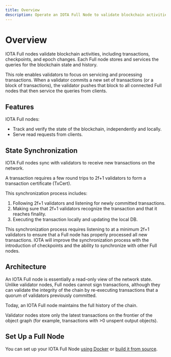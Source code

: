 ```yaml
---
title: Overview
description: Operate an IOTA Full Node to validate blockchain activities, like transactions, checkpoints, and epoch changes.
---
```


# Overview

<WarningAdvanced />

IOTA Full nodes validate blockchain activities, including transactions, checkpoints, and epoch changes. Each Full node stores and services the queries for the blockchain state and history.

This role enables validators to focus on servicing and processing transactions. When a validator commits a new set of transactions (or a block of transactions), the validator pushes that block to all connected Full nodes that then service the queries from clients.

## Features

IOTA Full nodes:
- Track and verify the state of the blockchain, independently and locally.
- Serve read requests from clients.

## State Synchronization

IOTA Full nodes sync with validators to receive new transactions on the network.

A transaction requires a few round trips to 2f+1 validators to form a transaction certificate (TxCert).

This synchronization process includes:

1. Following 2f+1 validators and listening for newly committed transactions.
1. Making sure that 2f+1 validators recognize the transaction and that it reaches finality.
1. Executing the transaction locally and updating the local DB.

This synchronization process requires listening to at a minimum 2f+1 validators to ensure that a Full node has properly processed all new transactions. IOTA will improve the synchronization process with the introduction of checkpoints and the ability to synchronize with other Full nodes.

## Architecture

An IOTA Full node is essentially a read-only view of the network state. Unlike validator nodes, Full nodes cannot sign transactions, although they can validate the integrity of the chain by re-executing transactions that a quorum of validators previously committed.

Today, an IOTA Full node maintains the full history of the chain.

Validator nodes store only the latest transactions on the frontier of the object graph (for example, transactions with >0 unspent output objects).

## Set Up a Full Node

You can set up your IOTA Full Node [using Docker](docker.mdx) or [build it from source](source.mdx).

<Quiz questions={questions} />